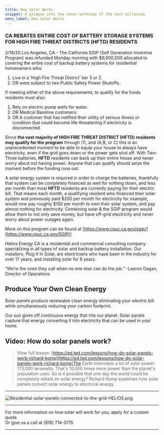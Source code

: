 ```yaml
---
title: How Solar Works
snippet: A glimpse into the inner workings of the next millenium
menu_label: How Solar Works
---
```


### CA REBATES ENTIRE COST OF BATTERY STORAGE SYSTEMS FOR HIGH FIRE THREAT DISTRICTS (HFTD) RESIDENTS

3/16/20 Los Angeles, CA - The California SGIP (Self Generation Incentive Program) was refunded Monday morning with $9,000,000 allocated to covering the entire cost of backup battery systems for residential homeowners who:

1. Live in a ‘High Fire Threat District’ tier 3 or 2.
2. OR were subject to two Public Safety Power Shutoffs.

If meeting either of the above requirements, to qualify for the funds residents must also:

1. Rely on electric pump wells for water.
2. OR Medical Baseline customers.
3. OR A customer that has notified their utility of serious illness or condition that could become life-threatening if electricity is disconnected.

Since **the vast majority of HIGH FIRE THREAT DISTRICT (HFTD) residents may qualify for the program** through (1), and (A,B, or C) this is an unprecedented moment to be able to equip your house to always have electricity, even if the grid goes down or the power gets shut off. With Two-Three batteries, **HFTD** residents can back up their entire house and never worry about not having power. Anyone that can qualify should seize the moment before the funding runs out.

A solar energy system is required in order to charge the batteries, thankfully that system can be completely financed as well for nothing down, and less per month than most **HFTD** residents are currently paying for their electric bill. That means each month, a qualifying resident who financed their solar system and previously paid $200 per month for electricity for example, would now pay roughly $150 per month to own their solar system, and pay almost nothing for electricity. Combining solar & the SGIP program would allow them to not only save money, but have off-grid electricity and never worry about power outages again.

More on this program can be found at [https://www.cpuc.ca.gov/sgip/](https://www.cpuc.ca.gov/SGIP/)

Helios Energy CA is a residential and commercial consulting company specializing in all types of solar and backup battery installation. Our installers, Plug It In Solar, are electricians who have been in the industry for over 17 years, and installing solar for 8 years.

“We’re the ones they call when no one else can do the job.” -Leeron Dagan, Director of Operations

## Produce Your Own Clean Energy

Solar panels produce renewable clean energy eliminating your electric bill while simultaneously reducing your carbon footprint.

Our sun gives off continuous energy that hits our planet. Solar panels capture that energy converting it into electricity that can be used in your home.

## Video: How do solar panels work?

> View full lesson: [https://ed.ted.com/lessons/how-do-solar-panels-work-richard-komp](https://ed.ted.com/lessons/how-do-solar-panels-work-richard-komp)The Earth intercepts a lot of solar power: 173,000 terawatts. That's 10,000 times more power than the planet's population uses. So is it possible that one day the world could be completely reliant on solar energy? Richard Komp examines how solar panels convert solar energy to electrical energy.

***

![Residential-solar-panels-connected-to-the-grid-HELIOS.png](/public/tina_assetshttps://images.squarespace-cdn.com/content/v1/5bc15c759b8fe852200fa328/1540442225577-7ORAFVW450JHVVF5LAMP/Residential-solar-panels-connected-to-the-grid-HELIOS.png)

***

For more information on how solar will work for you, apply for a custom quote.\
Or give us a call at (818) 714-0715

***
